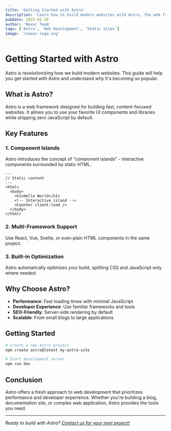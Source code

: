 ```yaml
---
title: 'Getting Started with Astro'
description: 'Learn how to build modern websites with Astro, the web framework for content-driven websites.'
pubDate: 2025-01-30
author: 'Nexor Team'
tags: ['Astro', 'Web Development', 'Static Sites']
image: '/nexor-logo.svg'
---
```


# Getting Started with Astro

Astro is revolutionizing how we build modern websites. This guide will help you get started with Astro and understand why it's becoming so popular.

## What is Astro?

Astro is a web framework designed for building fast, content-focused websites. It allows you to use your favorite UI components and libraries while shipping zero JavaScript by default.

## Key Features

### 1. Component Islands

Astro introduces the concept of "component islands" - interactive components surrounded by static HTML.

```astro
---
// Static content
---
<html>
  <body>
    <h1>Hello World</h1>
    <!-- Interactive island -->
    <Counter client:load />
  </body>
</html>
```

### 2. Multi-Framework Support

Use React, Vue, Svelte, or even plain HTML components in the same project.

### 3. Built-in Optimization

Astro automatically optimizes your build, splitting CSS and JavaScript only where needed.

## Why Choose Astro?

- **Performance**: Fast loading times with minimal JavaScript
- **Developer Experience**: Use familiar frameworks and tools
- **SEO-Friendly**: Server-side rendering by default
- **Scalable**: From small blogs to large applications

## Getting Started

```bash
# Create a new Astro project
npm create astro@latest my-astro-site

# Start development server
npm run dev
```

## Conclusion

Astro offers a fresh approach to web development that prioritizes performance and developer experience. Whether you're building a blog, documentation site, or complex web application, Astro provides the tools you need.

---

_Ready to build with Astro? [Contact us for your next project!](/contact)_
